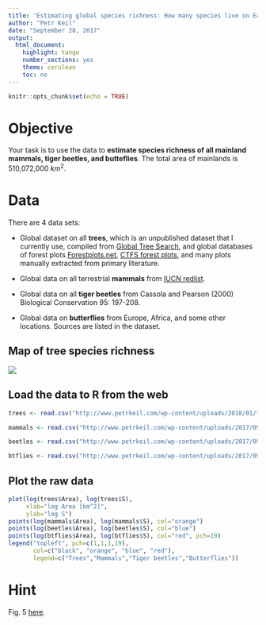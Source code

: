 ```yaml
---
title: 'Estimating global species richness: How many species live on Earth?'
author: "Petr Keil"
date: "September 28, 2017"
output: 
  html_document: 
    highlight: tango
    number_sections: yes
    theme: cerulean
    toc: no
---
```


```r
knitr::opts_chunk$set(echo = TRUE)
```

# Objective

Your task is to use the data to **estimate species richness of all
mainland mammals, tiger beetles, and butteflies**. The total area of mainlands is
510,072,000 $km^2$.

# Data

There are 4 data sets:

- Global dataset on all **trees**, which is an unpublished dataset that I currently use,
compiled from [Global Tree Search](http://www.bgci.org/global_tree_search.php), and global databases of forest plots [Forestplots.net](http://www.forestplots.net/), [CTFS forest plots](http://www.ctfs.si.edu/plots/summary/), and many plots manually extracted from 
primary literature.

- Global data on all terrestrial **mammals** from [IUCN redlist](http://www.iucnredlist.org/).

- Global data on all **tiger beetles** from Cassola and Pearson (2000) Biological Conservation 95: 197-208.

- Global data on **butterflies** from Europe, Africa, and some other locations. Sources are listed in the dataset.


## Map of tree species richness

![](../figures/SAR/tree_richness_map.png)


## Load the data to R from the web

```r
trees <- read.csv("http://www.petrkeil.com/wp-content/uploads/2018/01/trees.csv")

mammals <- read.csv("http://www.petrkeil.com/wp-content/uploads/2017/09/mammals.csv")

beetles <- read.csv("http://www.petrkeil.com/wp-content/uploads/2017/09/tiger_beetles.csv") 

btflies <- read.csv("http://www.petrkeil.com/wp-content/uploads/2017/09/butterflies.csv")
```


## Plot the raw data

```r
plot(log(trees$Area), log(trees$S), 
     xlab="log Area [km^2]", 
     ylab="log S")
points(log(mammals$Area), log(mammals$S), col="orange")
points(log(beetles$Area), log(beetles$S), col="blue")
points(log(btflies$Area), log(btflies$S), col="red", pch=19)
legend("topleft", pch=c(1,1,1,19), 
       col=c("black", "orange", "blue", "red"),
       legend=c("Trees","Mammals","Tiger beetles","Butterflies"))
```

# Hint

Fig. 5 [here](https://github.com/petrkeil/Teaching_Halle_2018/blob/master/papers/global_richness_estimation/Fridley_2005_ECOLOGY.pdf).






















